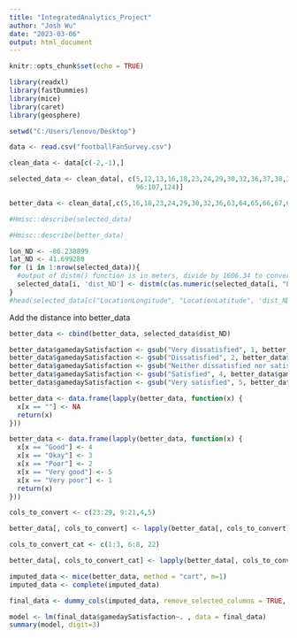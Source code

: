 ---
title: "IntegratedAnalytics_Project"
author: "Josh Wu"
date: "2023-03-06"
output: html_document
---

```{r setup, include=FALSE}
knitr::opts_chunk$set(echo = TRUE)
```

```{r}
library(readxl)
library(fastDummies)
library(mice)
library(caret)
library(geosphere)
```

```{r}
setwd("C:/Users/lenovo/Desktop")
```

```{r}
data <- read.csv("footballFanSurvey.csv")
```

```{r}
clean_data <- data[c(-2,-1),]
```

```{r}
selected_data <- clean_data[, c(5,12,13,16,18,23,24,29,30,32,36,37,38,39,40,41:52,55,58,59,60,61,63:78,84:89,
                                96:107,124)]

better_data <- clean_data[,c(5,16,18,23,24,29,30,32,36,63,64,65,66,67,68,69,73,74,75,76,77,78,96,99,104,105,106,107,124)]

#Hmisc::describe(selected_data)

#Hmisc::describe(better_data)

```

```{r}
lon_ND <- -86.238899
lat_ND <- 41.699280
for (i in 1:nrow(selected_data)){
  #output of distm() function is in meters, divide by 1606.34 to convert to miles
  selected_data[i, 'dist_ND'] <- distm(c(as.numeric(selected_data[i, "LocationLongitude"]), as.numeric(selected_data[i, "LocationLatitude"])), c(lon_ND, lat_ND), fun = distHaversine)/1609.34
}
#head(selected_data[c("LocationLongitude", "LocationLatitude", 'dist_ND')])
```

Add the distance into better_data
```{r}
better_data <- cbind(better_data, selected_data$dist_ND)
```


```{r}
better_data$gamedaySatisfaction <- gsub("Very dissatisfied", 1, better_data$gamedaySatisfaction)
better_data$gamedaySatisfaction <- gsub("Dissatisfied", 2, better_data$gamedaySatisfaction)
better_data$gamedaySatisfaction <- gsub("Neither dissatisfied nor satisfied", 3, better_data$gamedaySatisfaction)
better_data$gamedaySatisfaction <- gsub("Satisfied", 4, better_data$gamedaySatisfaction)
better_data$gamedaySatisfaction <- gsub("Very satisfied", 5, better_data$gamedaySatisfaction)
```

```{r}
better_data <- data.frame(lapply(better_data, function(x) {
  x[x == ""] <- NA
  return(x)
}))
```

```{r}
better_data <- data.frame(lapply(better_data, function(x) {
  x[x == "Good"] <- 4
  x[x == "Okay"] <- 3
  x[x == "Poor"] <- 2
  x[x == "Very good"] <- 5
  x[x == "Very poor"] <- 1
  return(x)
}))
```

```{r}
cols_to_convert <- c(23:29, 9:21,4,5)

better_data[, cols_to_convert] <- lapply(better_data[, cols_to_convert], as.numeric)
```

```{r}
cols_to_convert_cat <- c(1:3, 6:8, 22)

better_data[, cols_to_convert_cat] <- lapply(better_data[, cols_to_convert_cat], as.factor)
```

```{r}
imputed_data <- mice(better_data, method = "cart", m=1)
imputed_data <- complete(imputed_data)
```

```{r}
final_data <- dummy_cols(imputed_data, remove_selected_columns = TRUE, remove_first_dummy = TRUE)
```

```{r}
model <- lm(final_data$gamedaySatisfaction~. , data = final_data)
summary(model, digit=3)
```
